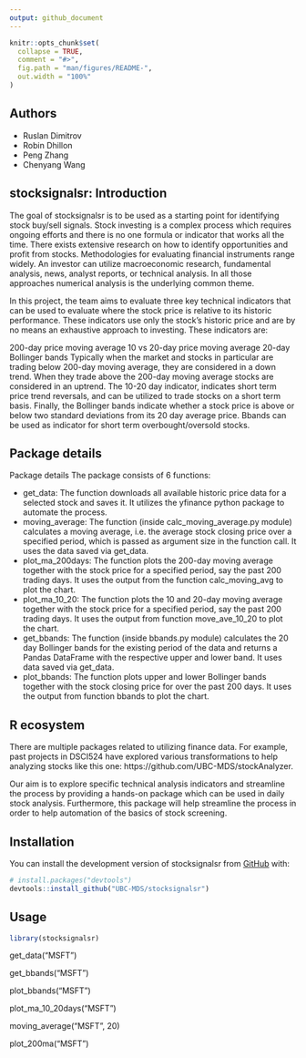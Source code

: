 ```yaml
---
output: github_document
---
```


<!-- README.md is generated from README.Rmd. Please edit that file -->

```r
knitr::opts_chunk$set(
  collapse = TRUE,
  comment = "#>",
  fig.path = "man/figures/README-",
  out.width = "100%"
)
```

## Authors

* Ruslan Dimitrov
* Robin Dhillon
* Peng Zhang
* Chenyang Wang

## stocksignalsr: Introduction

<!-- badges: start -->
<!-- badges: end -->

The goal of stocksignalsr is to be used as a starting point for identifying stock buy/sell signals. Stock investing is a complex process which requires ongoing efforts and there is no one formula or indicator that works all the time. There exists extensive research on how to identify opportunities and profit from stocks. Methodologies for evaluating financial instruments range widely. An investor can utilize macroeconomic research, fundamental analysis, news, analyst reports, or technical analysis. In all those approaches numerical analysis is the underlying common theme.

In this project, the team aims to evaluate three key technical indicators that can be used to evaluate where the stock price is relative to its historic performance. These indicators use only the stock's historic price and are by no means an exhaustive approach to investing. These indicators are:

200-day price moving average
10 vs 20-day price moving average
20-day Bollinger bands
Typically when the market and stocks in particular are trading below 200-day moving average, they are considered in a down trend. When they trade above the 200-day moving average stocks are considered in an uptrend. The 10-20 day indicator, indicates short term price trend reversals, and can be utilized to trade stocks on a short term basis. Finally, the Bollinger bands indicate whether a stock price is above or below two standard deviations from its 20 day average price. Bbands can be used as indicator for short term overbought/oversold stocks.


## Package details
Package details
The package consists of 6 functions:

* get_data: The function downloads all available historic price data for a selected stock and saves it. It utilizes the yfinance python package to automate the process.
* moving_average: The function (inside calc_moving_average.py module) calculates a moving average, i.e. the average stock closing price over a specified period, which is passed as argument size in the function call. It uses the data saved via get_data.
* plot_ma_200days: The function plots the 200-day moving average together with the stock price for a specified period, say the past 200 trading days. It uses the output from the function calc_moving_avg to plot the chart.
* plot_ma_10_20: The function plots the 10 and 20-day moving average together with the stock price for a specified period, say the past 200 trading days. It uses the output from function move_ave_10_20 to plot the chart.
* get_bbands: The function (inside bbands.py module) calculates the 20 day Bollinger bands for the existing period of the data and returns a Pandas DataFrame with the respective upper and lower band. It uses data saved via get_data.
* plot_bbands: The function plots upper and lower Bollinger bands together with the stock closing price for over the past 200 days. It uses the output from function bbands to plot the chart.

## R ecosystem

There are multiple packages related to utilizing finance data. For example, past projects in DSCI524 have explored various transformations to help analyzing stocks like this one: https://github.com/UBC-MDS/stockAnalyzer.

Our aim is to explore specific technical analysis indicators and streamline the process by providing a hands-on package which can be used in daily stock analysis. Furthermore, this package will help streamline the process in order to help automation of the basics of stock screening.



## Installation

You can install the development version of stocksignalsr from [GitHub](https://github.com/) with:

``` r
# install.packages("devtools")
devtools::install_github("UBC-MDS/stocksignalsr")
```




## Usage


```r
library(stocksignalsr)
```
get_data("MSFT")

get_bbands("MSFT")

plot_bbands("MSFT")

plot_ma_10_20days("MSFT")

moving_average("MSFT", 20)

plot_200ma("MSFT")

